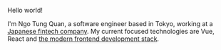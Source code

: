 Hello world!

I'm Ngo Tung Quan, a software engineer based in Tokyo, working at a [Japanese fintech company](https://paypay.ne.jp/). My current focused technologies are Vue, React and [the modern frontend development stack](https://jamstack.org/).
